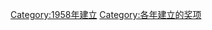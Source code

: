{{cat topic in year| topic=建立的奖项|year=1958}}
[[Category:1958年建立|Category:1958年建立]]
[[Category:各年建立的奖项|Category:各年建立的奖项]]